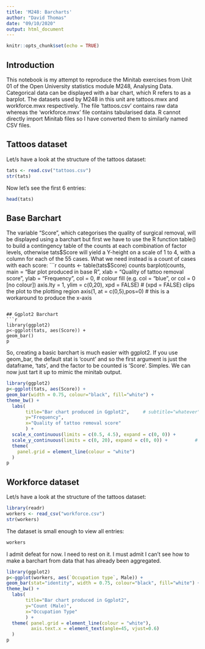---
title: 'M248: Barcharts'
author: "David Thomas"
date: "09/10/2020"
output: html_document
---

```{r setup, include=FALSE}
knitr::opts_chunk$set(echo = TRUE)
```

## Introduction
This notebook is my attempt to reproduce the Minitab exercises from Unit 01 of the Open University statistics module M248, Analysing Data. Categorical data can be displayed with a bar chart, which R refers to as a barplot. The datasets used by M248 in this unit are tattoos.mwx and workforce.mwx respectively. The file 'tattoos.csv' contains raw data whereas the 'workforce.mwx' file contains tabularised data. R cannot directly import Minitab files so I have converted them to similarly named CSV files.

## Tattoos dataset
Let/s have a look at the structure of the tattoos dataset:
```{r str, echo=TRUE}
tats <- read.csv("tattoos.csv")
str(tats)
```

Now let's see the first 6 entries:
```{r head, echo=TRUE}
head(tats)
```

## Base Barchart
The variable "Score", which categorises the quality of surgical removal, will be displayed using a barchart but first we have to use the R function table() to build a contingency table of the counts at each combination of factor levels, otherwise tats$Score will yield a Y-height on a scale of 1 to 4, with a column for each of the 55 cases. What we need instead is a count of cases with each score:
```{r score, echo=TRUE}
counts <- table(tats$Score)
counts
barplot(counts, 
        main = "Bar plot produced in base R", 
        xlab = "Quality of tattoo removal score", 
        ylab = "Frequency", 
        col = 0,                          # colour fill (e.g. col = "blue", or col = 0 [no colour])
        axis.lty = 1, 
        ylim = c(0,20), xpd = FALSE)      # (xpd = FALSE) clips the plot to the plotting region
axis(1, at = c(0,5),pos=0)                # this is a workaround to produce the x-axis
```

## Ggplot2 Barchart
```{r ggbar-simple, echo=TRUE}
library(ggplot2)
p<-ggplot(tats, aes(Score)) +
geom_bar()
p
```

So, creating a basic barchart is much easier with ggplot2. If you use geom_bar, the default stat is 'count' and so the first argument is just the dataframe, 'tats', and the factor to be counted is 'Score'. Simples. We can now just tart it up to mimic the minitab output.

```{r ggbar-tartedup, echo=TRUE}
library(ggplot2)
p<-ggplot(tats, aes(Score)) +
geom_bar(width = 0.75, colour="black", fill="white") +
theme_bw() +
  labs(
       title="Bar chart produced in Ggplot2",     # subtitle="whatever", caption = "whatever",
       y="Frequency",
       x="Quality of tattoo removal score" 
       ) +
  scale_x_continuous(limits = c(0.5, 4.5), expand = c(0, 0)) +         # expand = c(0, 0) removes default
  scale_y_continuous(limits = c(0, 20), expand = c(0, 0)) +          # gap between axis and (0, 0)
  theme(
    panel.grid = element_line(colour = "white")
  )
p
```

## Workforce dataset
Let/s have a look at the structure of the tattoos dataset:
```{r str-workforce, echo=TRUE}
library(readr)
workers <- read_csv("workforce.csv")
str(workers)
```

The dataset is small enough to view all entries:
```{r head-workforce, echo=TRUE}
workers
```

I admit defeat for now. I need to rest on it. I must admit I can't see how to make a barchart from data that has already been aggregated.
```{r echo=TRUE}
library(ggplot2)
p<-ggplot(workers, aes(`Occupation type`, Male)) +
geom_bar(stat="identity", width = 0.75, colour="black", fill="white") +
theme_bw() +
  labs(
       title="Bar chart produced in Ggplot2",     
       y="Count (Male)",
       x="Occupation Type" 
       ) +
  theme( panel.grid = element_line(colour = "white"),
         axis.text.x = element_text(angle=45, vjust=0.6)
  )
p
```